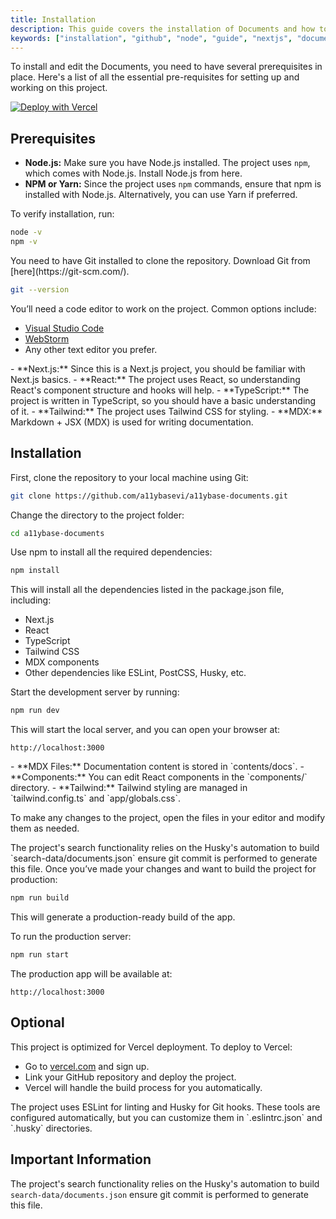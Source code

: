 ```yaml
---
title: Installation
description: This guide covers the installation of Documents and how to edit your new project.
keywords: ["installation", "github", "node", "guide", "nextjs", "documents"]
---
```


To install and edit the Documents, you need to have several prerequisites in place. Here's a list of all the essential pre-requisites
for setting up and working on this project.

[![Deploy with Vercel](https://vercel.com/button)](https://vercel.com/new/clone?repository-url=https%3A%2F%2Fgithub.com%2Fa11ybasevi%2Fa11ybase-documents&project-name=my-documents&repository-name=my-documents&demo-title=Documents&demo-description=This%20Document%20Starter%20Kit%20is%20developed%20with%20Next.js%2C%20Tailwind%20CSS%20and%20TypeScript.%20It%20serves%20as%20a%20flexible%20and%20scalable%20foundation%20for%20building%20documentation%20websites%20or%20content-driven%20projects.&demo-url=https%3A%2F%2Fa11ybase-documents.vercel.app%2F&demo-image=https%3A%2F%2Fgithub.com%2Fa11ybasevi%2Fa11ybase-documents%2Fblob%2Fmain%2Fpublic%2Fscreens%2Fscreen-1.png)

## Prerequisites

<Step>
<StepItem title="System Requirements">

- **Node.js:** Make sure you have Node.js installed. The project uses `npm`, which comes with Node.js. Install Node.js from here.
- **NPM or Yarn:** Since the project uses `npm` commands, ensure that npm is installed with Node.js. Alternatively, you can use Yarn if preferred.

To verify installation, run:

```bash
node -v
npm -v
```

</StepItem>
<StepItem title="Git">
You need to have Git installed to clone the repository. Download Git from [here](https://git-scm.com/).

```bash
git --version
```

</StepItem>
<StepItem title="Code Editor">
You’ll need a code editor to work on the project. Common options include:

- [Visual Studio Code](https://code.visualstudio.com/)
- [WebStorm](https://www.jetbrains.com/webstorm/)
- Any other text editor you prefer.

</StepItem>
<StepItem title="Required Knowledge">
- **Next.js:** Since this is a Next.js project, you should be familiar with Next.js basics.
- **React:** The project uses React, so understanding React's component structure and hooks will help.
- **TypeScript:** The project is written in TypeScript, so you should have a basic understanding of it.
- **Tailwind:** The project uses Tailwind CSS for styling.
- **MDX:** Markdown + JSX (MDX) is used for writing documentation.

</StepItem>
</Step>

## Installation

<Step>
<StepItem title="Clone the Repository">
First, clone the repository to your local machine using Git:

```bash
git clone https://github.com/a11ybasevi/a11ybase-documents.git
```

Change the directory to the project folder:

```bash
cd a11ybase-documents
```

</StepItem>
<StepItem title="Install Dependencies">
Use npm to install all the required dependencies:

```bash
npm install
```

This will install all the dependencies listed in the package.json file, including:

- Next.js
- React
- TypeScript
- Tailwind CSS
- MDX components
- Other dependencies like ESLint, PostCSS, Husky, etc.

</StepItem>

<StepItem title="Running the Development Server">
Start the development server by running:

```bash
npm run dev
```

This will start the local server, and you can open your browser at:

```arduino
http://localhost:3000
```

</StepItem>

<StepItem title="Editing the Project">
  - **MDX Files:** Documentation content is stored in `contents/docs`.
  - **Components:** You can edit React components in the `components/` directory.
  - **Tailwind:** Tailwind styling are managed in `tailwind.config.ts` and `app/globals.css`.

To make any changes to the project, open the files in your editor and modify them as needed.

<Note title="Required" type="danger">
  The project's search functionality relies on the Husky's automation to build
  `search-data/documents.json` ensure git commit is performed to generate this
  file.
</Note>

</StepItem>
<StepItem title="Building for Production">
Once you’ve made your changes and want to build the project for production:

```bash
npm run build
```

This will generate a production-ready build of the app.

</StepItem>
<StepItem title="Running Production Server">
To run the production server:

```bash
npm run start
```

The production app will be available at:

```arduino
http://localhost:3000
```

</StepItem>
</Step>

## Optional

<Step>
<StepItem title="Deploying to Vercel">
This project is optimized for Vercel deployment. To deploy to Vercel:

- Go to [vercel.com](https://vercel.com/) and sign up.
- Link your GitHub repository and deploy the project.
- Vercel will handle the build process for you automatically.
</StepItem>
<StepItem title="Linting and Pre-commit Hooks">
The project uses ESLint for linting and Husky for Git hooks. These tools are configured automatically, but you can customize them in `.eslintrc.json` and `.husky` directories.
</StepItem>
</Step>

## Important Information

The project's search functionality relies on the Husky's automation to build `search-data/documents.json` ensure git commit is performed to generate this file.
